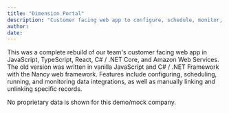 ```yaml
---
title: "Dimension Portal"
description: "Customer facing web app to configure, schedule, monitor, and run data integrations."
author:
date:
---
```



This was a complete rebuild of our team's customer facing web app in JavaScript, TypeScript, React, C# / .NET Core, and Amazon Web Services. The old version was written in vanilla JavaScript and C# / .NET Framework with the Nancy web framework. Features include configuring, scheduling, running, and monitoring data integrations, as well as manually linking and unlinking specific records.

No proprietary data is shown for this demo/mock company.

<ImageCarousel />
<YouTubeEmbed videoId="2IV3T1Egr9I" width="450" />
